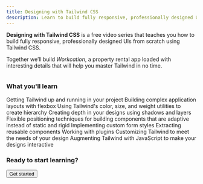 ```yaml
---
title: Designing with Tailwind CSS
description: Learn to build fully responsive, professionally designed UIs from the creator of the framework.
---
```




**Designing with Tailwind CSS** is a free video series that teaches you how to build fully responsive, professionally designed UIs from scratch using Tailwind CSS.

Together we’ll build _Workcation_, a property rental app loaded with interesting details that will help you master Tailwind in no time.

<img src={workcationScreenshot} alt="" className="rounded-lg" width={1473} height={1059} />

<h3>What you'll learn</h3>

<List>
  <ListItemGood>Getting Tailwind up and running in your project</ListItemGood>
  <ListItemGood>Building complex application layouts with flexbox</ListItemGood>
  <ListItemGood>
    Using Tailwind's color, size, and weight utilities to create hierarchy
  </ListItemGood>
  <ListItemGood>Creating depth in your designs using shadows and layers</ListItemGood>
  <ListItemGood>
    Flexible positioning techniques for building components that are adaptive instead of static and
    rigid
  </ListItemGood>
  <ListItemGood>Implementing custom form styles</ListItemGood>
  <ListItemGood>Extracting reusable components</ListItemGood>
  <ListItemGood>Working with plugins</ListItemGood>
  <ListItemGood>Customizing Tailwind to meet the needs of your design</ListItemGood>
  <ListItemGood>Augmenting Tailwind with JavaScript to make your designs interactive</ListItemGood>
</List>

<h3>Ready to start learning?</h3>

<div className="mt-7">
  <Button
    href="/screencasts/01-getting-up-and-running/01-setting-up-tailwind-and-postcss"
    as="/screencasts/setting-up-tailwind-and-postcss"
  >
    Get started
  </Button>
</div>
